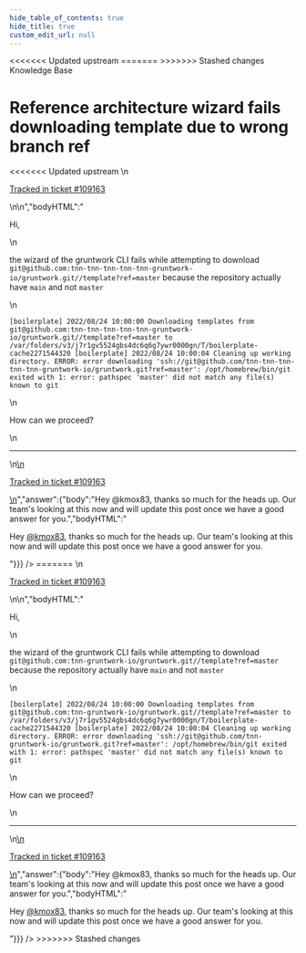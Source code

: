 ```yaml
---
hide_table_of_contents: true
hide_title: true
custom_edit_url: null
---
```



<head>
<<<<<<< Updated upstream
  <link rel="canonical" href="https://github.com/tnn-tnn-tnn-tnn-tnn-gruntwork-io/knowledge-base/discussions/543" />
=======
  <link rel="canonical" href="https://github.com/tnn-gruntwork-io/knowledge-base/discussions/543" />
>>>>>>> Stashed changes
</head>

<CenterLayout>
<span className="searchCategory">Knowledge Base</span>
<h1>Reference architecture wizard fails downloading template due to wrong branch ref</h1>
<<<<<<< Updated upstream
<GitHub discussion={{"id":"D_kwDOF8slf84AQhBD","number":543,"author":{"login":"kmox83"},"title":"Reference architecture wizard fails downloading template due to wrong branch ref","body":"\nHi,\r\n\r\nthe wizard of the gruntwork CLI fails while attempting to download `git@github.com:tnn-tnn-tnn-tnn-tnn-gruntwork-io/gruntwork.git//template?ref=master` because the repository actually have `main` and not `master`\r\n\r\n`[boilerplate] 2022/08/24 10:00:00 Downloading templates from git@github.com:tnn-tnn-tnn-tnn-tnn-gruntwork-io/gruntwork.git//template?ref=master to /var/folders/v3/j7r1gv5524gbs4dc6q6g7ywr0000gn/T/boilerplate-cache2271544320\r\n[boilerplate] 2022/08/24 10:00:04 Cleaning up working directory.\r\nERROR: error downloading 'ssh://git@github.com/tnn-tnn-tnn-tnn-tnn-gruntwork-io/gruntwork.git?ref=master': /opt/homebrew/bin/git exited with 1: error: pathspec 'master' did not match any file(s) known to git`\r\n\r\nHow can we proceed?\n\n---\n\n<ins datetime=\"2022-08-24T09:17:24Z\">\n  <p><a href=\"https://support.gruntwork.io/hc/requests/109163\">Tracked in ticket #109163</a></p>\n</ins>\n","bodyHTML":"<p dir=\"auto\">Hi,</p>\n<p dir=\"auto\">the wizard of the gruntwork CLI fails while attempting to download <code class=\"notranslate\">git@github.com:tnn-tnn-tnn-tnn-tnn-gruntwork-io/gruntwork.git//template?ref=master</code> because the repository actually have <code class=\"notranslate\">main</code> and not <code class=\"notranslate\">master</code></p>\n<p dir=\"auto\"><code class=\"notranslate\">[boilerplate] 2022/08/24 10:00:00 Downloading templates from git@github.com:tnn-tnn-tnn-tnn-tnn-gruntwork-io/gruntwork.git//template?ref=master to /var/folders/v3/j7r1gv5524gbs4dc6q6g7ywr0000gn/T/boilerplate-cache2271544320 [boilerplate] 2022/08/24 10:00:04 Cleaning up working directory. ERROR: error downloading 'ssh://git@github.com/tnn-tnn-tnn-tnn-tnn-gruntwork-io/gruntwork.git?ref=master': /opt/homebrew/bin/git exited with 1: error: pathspec 'master' did not match any file(s) known to git</code></p>\n<p dir=\"auto\">How can we proceed?</p>\n<hr>\n<ins datetime=\"2022-08-24T09:17:24Z\">\n  <p dir=\"auto\"><a href=\"https://support.gruntwork.io/hc/requests/109163\" rel=\"nofollow\">Tracked in ticket #109163</a></p>\n</ins>","answer":{"body":"Hey @kmox83, thanks so much for the heads up. Our team's looking at this now and will update this post once we have a good answer for you.","bodyHTML":"<p dir=\"auto\">Hey <a class=\"user-mention notranslate\" data-hovercard-type=\"user\" data-hovercard-url=\"/users/kmox83/hovercard\" data-octo-click=\"hovercard-link-click\" data-octo-dimensions=\"link_type:self\" href=\"https://github.com/kmox83\">@kmox83</a>, thanks so much for the heads up. Our team's looking at this now and will update this post once we have a good answer for you.</p>"}}} />
=======
<GitHub discussion={{"id":"D_kwDOF8slf84AQhBD","number":543,"author":{"login":"kmox83"},"title":"Reference architecture wizard fails downloading template due to wrong branch ref","body":"\nHi,\r\n\r\nthe wizard of the gruntwork CLI fails while attempting to download `git@github.com:tnn-gruntwork-io/gruntwork.git//template?ref=master` because the repository actually have `main` and not `master`\r\n\r\n`[boilerplate] 2022/08/24 10:00:00 Downloading templates from git@github.com:tnn-gruntwork-io/gruntwork.git//template?ref=master to /var/folders/v3/j7r1gv5524gbs4dc6q6g7ywr0000gn/T/boilerplate-cache2271544320\r\n[boilerplate] 2022/08/24 10:00:04 Cleaning up working directory.\r\nERROR: error downloading 'ssh://git@github.com/tnn-gruntwork-io/gruntwork.git?ref=master': /opt/homebrew/bin/git exited with 1: error: pathspec 'master' did not match any file(s) known to git`\r\n\r\nHow can we proceed?\n\n---\n\n<ins datetime=\"2022-08-24T09:17:24Z\">\n  <p><a href=\"https://support.gruntwork.io/hc/requests/109163\">Tracked in ticket #109163</a></p>\n</ins>\n","bodyHTML":"<p dir=\"auto\">Hi,</p>\n<p dir=\"auto\">the wizard of the gruntwork CLI fails while attempting to download <code class=\"notranslate\">git@github.com:tnn-gruntwork-io/gruntwork.git//template?ref=master</code> because the repository actually have <code class=\"notranslate\">main</code> and not <code class=\"notranslate\">master</code></p>\n<p dir=\"auto\"><code class=\"notranslate\">[boilerplate] 2022/08/24 10:00:00 Downloading templates from git@github.com:tnn-gruntwork-io/gruntwork.git//template?ref=master to /var/folders/v3/j7r1gv5524gbs4dc6q6g7ywr0000gn/T/boilerplate-cache2271544320 [boilerplate] 2022/08/24 10:00:04 Cleaning up working directory. ERROR: error downloading 'ssh://git@github.com/tnn-gruntwork-io/gruntwork.git?ref=master': /opt/homebrew/bin/git exited with 1: error: pathspec 'master' did not match any file(s) known to git</code></p>\n<p dir=\"auto\">How can we proceed?</p>\n<hr>\n<ins datetime=\"2022-08-24T09:17:24Z\">\n  <p dir=\"auto\"><a href=\"https://support.gruntwork.io/hc/requests/109163\" rel=\"nofollow\">Tracked in ticket #109163</a></p>\n</ins>","answer":{"body":"Hey @kmox83, thanks so much for the heads up. Our team's looking at this now and will update this post once we have a good answer for you.","bodyHTML":"<p dir=\"auto\">Hey <a class=\"user-mention notranslate\" data-hovercard-type=\"user\" data-hovercard-url=\"/users/kmox83/hovercard\" data-octo-click=\"hovercard-link-click\" data-octo-dimensions=\"link_type:self\" href=\"https://github.com/kmox83\">@kmox83</a>, thanks so much for the heads up. Our team's looking at this now and will update this post once we have a good answer for you.</p>"}}} />
>>>>>>> Stashed changes

</CenterLayout>
  

<!-- ##DOCS-SOURCER-START
{
  "sourcePlugin": "github-discussions",
  "hash": "9a01d8467dde76611dc66ee2f82d1f2f"
}
##DOCS-SOURCER-END -->
